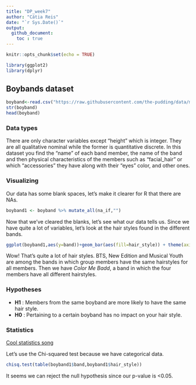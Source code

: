 ```yaml
---
title: "DP_week7"
author: "Cátia Reis"
date: "`r Sys.Date()`"
output: 
  github_document: 
    toc : true
---
```


```r
knitr::opts_chunk$set(echo = TRUE)
```

```r
library(ggplot2)
library(dplyr)
```

## Boybands dataset
```r
boyband<-read.csv("https://raw.githubusercontent.com/the-pudding/data/master/boybands/boys.csv")
str(boyband)
head(boyband) 
```

### Data types

There are only character variables except "height" which is integer. They are all qualitative nominal while the former is quantitative discrete. In this dataset you find the "name" of each band member, the name of the band and then physical characteristics of the members such as "facial_hair" or which "accessories" they have along with their "eyes" color, and other ones. 

### Visualizing 

Our data has some blank spaces, let's make it clearer for R that there are NAs. 

```r
boyband1 <- boyband %>% mutate_all(na_if,"")
```

Now that we've cleared the blanks, let's see what our data tells us. Since we have quite a lot of variables, let's look at the hair styles found in the different bands.  

```r
ggplot(boyband1,aes(y=band))+geom_bar(aes(fill=hair_style)) + theme(axis.text.y = element_text(angle = 360, vjust = 0.3, hjust=1,size=6))
```

Wow! That's quite a lot of hair styles. BTS, New Edition and Musical Youth are among the bands in which group members have the same hairstyles for all members. Then we have *Color Me Badd*, a band in which the four members have all different hairstyles. 

### Hypotheses

- **H1** : Members from the same boyband are more likely to have the same hair style. 
- **H0** : Pertaining to a certain boyband has no impact on your hair style. 

###  Statistics

[Cool statistics song](https://youtu.be/BvWefB4NGGI?t=22)

Let's use the Chi-squared test because we have categorical data. 

```r
chisq.test(table(boyband1$band,boyband1$hair_style))
```

It seems we can reject the null hypothesis since our p-value is <0.05.  


